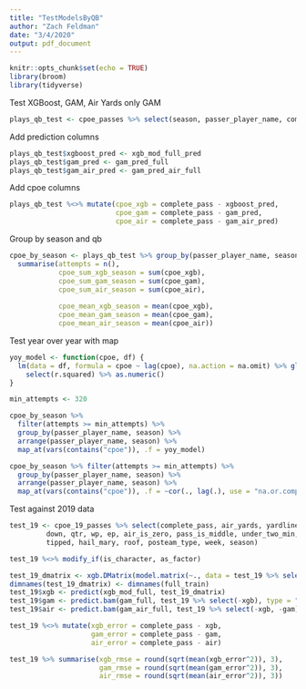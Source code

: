 ```yaml
---
title: "TestModelsByQB"
author: "Zach Feldman"
date: "3/4/2020"
output: pdf_document
---
```


```r
knitr::opts_chunk$set(echo = TRUE)
library(broom)
library(tidyverse)
```

Test XGBoost, GAM, Air Yards only GAM
```r
plays_qb_test <- cpoe_passes %>% select(season, passer_player_name, complete_pass)
```

Add prediction columns
```r
plays_qb_test$xgboost_pred <- xgb_mod_full_pred
plays_qb_test$gam_pred <- gam_pred_full
plays_qb_test$gam_air_pred <- gam_pred_air_full
```

Add cpoe columns
```r
plays_qb_test %<>% mutate(cpoe_xgb = complete_pass - xgboost_pred,
                          cpoe_gam = complete_pass - gam_pred,
                          cpoe_air = complete_pass - gam_air_pred)

```

Group by season and qb
```r
cpoe_by_season <- plays_qb_test %>% group_by(passer_player_name, season) %>% 
  summarise(attempts = n(),
            cpoe_sum_xgb_season = sum(cpoe_xgb),
            cpoe_sum_gam_season = sum(cpoe_gam),
            cpoe_sum_air_season = sum(cpoe_air),
            
            cpoe_mean_xgb_season = mean(cpoe_xgb),
            cpoe_mean_gam_season = mean(cpoe_gam),
            cpoe_mean_air_season = mean(cpoe_air))
```

Test year over year with map
```r
yoy_model <- function(cpoe, df) {
  lm(data = df, formula = cpoe ~ lag(cpoe), na.action = na.omit) %>% glance() %>%
    select(r.squared) %>% as.numeric()
}

min_attempts <- 320

cpoe_by_season %>% 
  filter(attempts >= min_attempts) %>% 
  group_by(passer_player_name, season) %>% 
  arrange(passer_player_name, season) %>% 
  map_at(vars(contains("cpoe")), .f = yoy_model)

cpoe_by_season %>% filter(attempts >= min_attempts) %>% 
  group_by(passer_player_name, season) %>% 
  arrange(passer_player_name, season) %>%
  map_at(vars(contains("cpoe")), .f = ~cor(., lag(.), use = "na.or.complete"))
```


Test against 2019 data
```r
test_19 <- cpoe_19_passes %>% select(complete_pass, air_yards, yardline_100, ydstogo, receiver_position, 
         down, qtr, wp, ep, air_is_zero, pass_is_middle, under_two_min, early_downs, 
         tipped, hail_mary, roof, posteam_type, week, season)

test_19 %<>% modify_if(is_character, as_factor)

test_19_dmatrix <- xgb.DMatrix(model.matrix(~., data = test_19 %>% select(-complete_pass)), label = test_19$complete_pass)
dimnames(test_19_dmatrix) <- dimnames(full_train)
test_19$xgb <- predict(xgb_mod_full, test_19_dmatrix)
test_19$gam <- predict.bam(gam_full, test_19 %>% select(-xgb), type = "response")
test_19$air <- predict.bam(gam_air_full, test_19 %>% select(-xgb, -gam), type = "response")

test_19 %<>% mutate(xgb_error = complete_pass - xgb,
                    gam_error = complete_pass - gam,
                    air_error = complete_pass - air)

test_19 %>% summarise(xgb_rmse = round(sqrt(mean(xgb_error^2)), 3),
                      gam_rmse = round(sqrt(mean(gam_error^2)), 3),
                      air_rmse = round(sqrt(mean(air_error^2)), 3))
```










